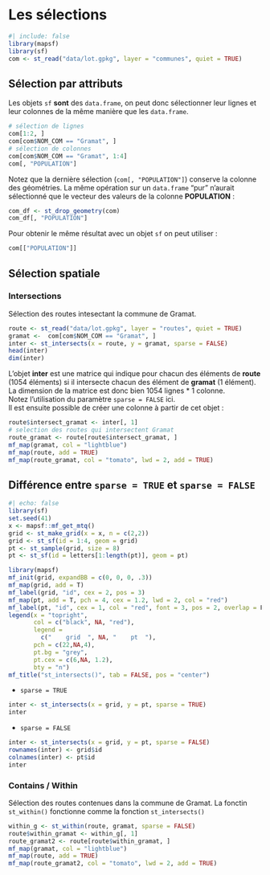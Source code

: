 # Les sélections

```r
#| include: false
library(mapsf)
library(sf)
com <- st_read("data/lot.gpkg", layer = "communes", quiet = TRUE)
```


## Sélection par attributs

Les objets `sf` **sont** des `data.frame`, on peut donc sélectionner leur lignes et leur colonnes de la même manière que les `data.frame`. 

```r
# sélection de lignes
com[1:2, ]
com[com$NOM_COM == "Gramat", ]
# sélection de colonnes
com[com$NOM_COM == "Gramat", 1:4]
com[, "POPULATION"]
```


::: {.callout-note}
Notez que la dernière sélection (`com[, "POPULATION"]`) conserve la colonne des géométries. La même opération sur un `data.frame` "pur" n'aurait sélectionné que le vecteur des valeurs de la colonne **POPULATION** :
```r
com_df <- st_drop_geometry(com)
com_df[, "POPULATION"]
```
Pour obtenir le même résultat avec un objet `sf` on peut utiliser :
```r
com[["POPULATION"]]
```
:::

## Sélection spatiale


### Intersections
Sélection des routes intesectant la commune de Gramat. 

```r
route <- st_read("data/lot.gpkg", layer = "routes", quiet = TRUE)
gramat <-  com[com$NOM_COM == "Gramat", ]
inter <- st_intersects(x = route, y = gramat, sparse = FALSE)
head(inter)
dim(inter)
```

L'objet **inter** est une matrice qui indique pour chacun des éléments de **route** (1054 éléments)
si il intersecte chacun des élément de **gramat** (1 élément).   
La dimension de la matrice est donc bien 1054 lignes * 1 colonne.    
Notez l'utilisation du paramètre `sparse = FALSE` ici.   
Il est ensuite possible de créer une colonne à partir de cet objet :

```r
route$intersect_gramat <- inter[, 1]
# selection des routes qui intersectent Gramat
route_gramat <- route[route$intersect_gramat, ]
mf_map(gramat, col = "lightblue")
mf_map(route, add = TRUE)
mf_map(route_gramat, col = "tomato", lwd = 2, add = TRUE)
```

::: {.callout-note}
## Différence entre `sparse = TRUE` et `sparse = FALSE`
```r
#| echo: false
library(sf)
set.seed(41)
x <- mapsf::mf_get_mtq()
grid <- st_make_grid(x = x, n = c(2,2))
grid <- st_sf(id = 1:4, geom = grid)
pt <- st_sample(grid, size = 8)
pt <- st_sf(id = letters[1:length(pt)], geom = pt)

library(mapsf)
mf_init(grid, expandBB = c(0, 0, 0, .3))
mf_map(grid, add = T)
mf_label(grid, "id", cex = 2, pos = 3)
mf_map(pt, add = T, pch = 4, cex = 1.2, lwd = 2, col = "red")
mf_label(pt, "id", cex = 1, col = "red", font = 3, pos = 2, overlap = F)
legend(x = "topright", 
       col = c("black", NA, "red"), 
       legend = 
         c("    grid  ", NA, "    pt  "), 
       pch = c(22,NA,4), 
       pt.bg = "grey", 
       pt.cex = c(6,NA, 1.2), 
       bty = "n")
mf_title("st_intersects()", tab = FALSE, pos = "center")
```


* `sparse = TRUE`
```r
inter <- st_intersects(x = grid, y = pt, sparse = TRUE)
inter
```

* `sparse = FALSE`
```r
inter <- st_intersects(x = grid, y = pt, sparse = FALSE)
rownames(inter) <- grid$id
colnames(inter) <- pt$id
inter
```

:::

### Contains / Within
Sélection des routes contenues dans la commune de Gramat. 
La fonctin `st_within()` fonctionne comme la fonction `st_intersects()`

```r
within_g <- st_within(route, gramat, sparse = FALSE)
route$within_gramat <- within_g[, 1]
route_gramat2 <- route[route$within_gramat, ]
mf_map(gramat, col = "lightblue")
mf_map(route, add = TRUE)
mf_map(route_gramat2, col = "tomato", lwd = 2, add = TRUE)
```



